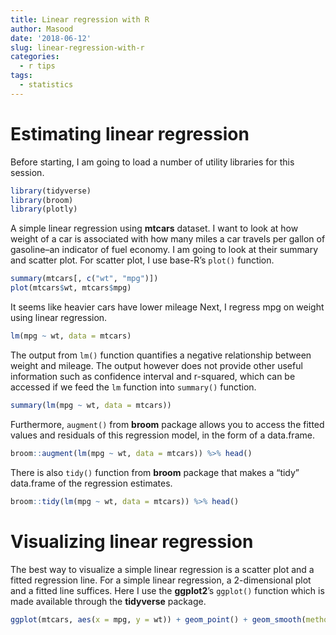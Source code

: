 ```yaml
---
title: Linear regression with R
author: Masood
date: '2018-06-12'
slug: linear-regression-with-r
categories:
  - r tips
tags:
  - statistics
---
```



# Estimating linear regression

Before starting, I am going to load a number of utility libraries for this session.

```r
library(tidyverse)
library(broom)
library(plotly)
```

A simple linear regression using **mtcars** dataset. I want to look at how weight of a car is associated with how many miles a car travels per gallon of gasoline--an indicator of fuel economy. I am going to look at their summary and scatter plot. For scatter plot, I use base-R's `plot()` function.


```r
summary(mtcars[, c("wt", "mpg")])
plot(mtcars$wt, mtcars$mpg)
```

It seems like heavier cars have lower mileage Next, I regress mpg on weight using linear regression.

```r
lm(mpg ~ wt, data = mtcars)
```

The output from `lm()` function quantifies a negative relationship between weight and mileage. The output however does not provide other useful information such as confidence interval and r-squared, which can be accessed if we feed the `lm` function into `summary()` function.

```r
summary(lm(mpg ~ wt, data = mtcars))
```

Furthermore, `augment()` from **broom** package allows you to access the fitted values and residuals of this regression model, in the form of a data.frame.

```r
broom::augment(lm(mpg ~ wt, data = mtcars)) %>% head()
```

There is also `tidy()` function from **broom** package that makes a "tidy" data.frame of the regression estimates.

```r
broom::tidy(lm(mpg ~ wt, data = mtcars)) %>% head()
```

# Visualizing linear regression

The best way to visualize a simple linear regression is a scatter plot and a fitted regression line. For a simple linear regression, a 2-dimensional plot and a fitted line suffices. Here I use the **ggplot2**'s `ggplot()` function which is made available through the **tidyverse** package.

```r
ggplot(mtcars, aes(x = mpg, y = wt)) + geom_point() + geom_smooth(method = "lm", se = F) + theme_bw()
```
